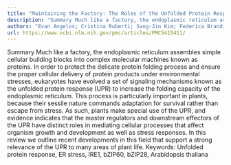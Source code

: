 ```yaml
---
title: "Maintaining the Factory: The Roles of the Unfolded Protein Response in Cellular Homeostasis in Plants"
description: "Summary Much like a factory, the endoplasmic reticulum assembles simple cellular building blocks into complex molecular machines known as proteins. In order to protect the delicate protein folding pro..."
authors: "Evan Angelos; Cristina Ruberti; Sang-Jin Kim; Federica Brandizzi"
url: https://www.ncbi.nlm.nih.gov/pmc/articles/PMC5415411/
---
```


Summary Much like a factory, the endoplasmic reticulum assembles simple cellular building blocks into complex molecular machines known as proteins. In order to protect the delicate protein folding process and ensure the proper cellular delivery of protein products under environmental stresses, eukaryotes have evolved a set of signaling mechanisms known as the unfolded protein response (UPR) to increase the folding capacity of the endoplasmic reticulum. This process is particularly important in plants, because their sessile nature commands adaptation for survival rather than escape from stress. As such, plants make special use of the UPR, and evidence indicates that the master regulators and downstream effectors of the UPR have distinct roles in mediating cellular processes that affect organism growth and development as well as stress responses. In this review we outline recent developments in this field that support a strong relevance of the UPR to many areas of plant life. Keywords: Unfolded protein response, ER stress, IRE1, bZIP60, bZIP28, Arabidopsis thaliana
